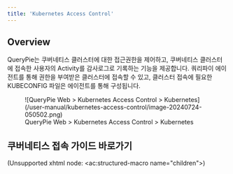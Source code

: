 ```yaml
---
title: 'Kubernetes Access Control'
---
```


## Overview

QueryPie는 쿠버네티스 클러스터에 대한 접근권한을 제어하고, 쿠버네티스 클러스터에 접속한 사용자의 Activity를 감사로그로 기록하는 기능을 제공합니다. 쿼리파이 에이전트를 통해 권한을 부여받은 클러스터에 접속할 수 있고, 클러스터 접속에 필요한 KUBECONFIG 파일은 에이전트를 통해 구성됩니다.

<figure data-layout="center" data-align="center">
![QueryPie Web &gt; Kubernetes Access Control &gt; Kubernetes](/user-manual/kubernetes-access-control/image-20240724-050502.png)
<figcaption>
QueryPie Web &gt; Kubernetes Access Control &gt; Kubernetes
</figcaption>
</figure>


## 쿠버네티스 접속 가이드 바로가기

(Unsupported xhtml node: &lt;ac:structured-macro name="children"&gt;)
